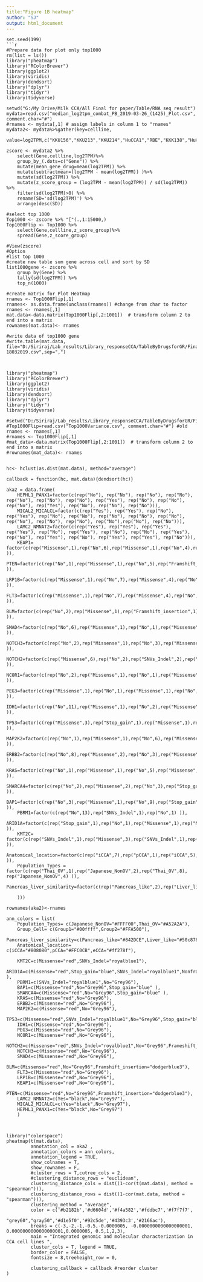 ---
title:"Figure 1B heatmap"
author: "SJ"
output: html_document
---

```
set.seed(199)
```{r Heatmap}
#Prepare data for plot only top1000
rm(list = ls())
library("pheatmap")
library("RColorBrewer")
library(ggplot2)
library(viridis)
library(dendsort)
library("dplyr")
library("tidyr")
library(tidyverse)

setwd("G:/My Drive/Milk CCA/All Final for paper/Table/RNA seq result")
mydata=read.csv("median_log2tpm_combat_PB_2019-03-26_(1425)_Plot.csv", comment.char="#")
#rnames <- mydata[,1] # assign labels in column 1 to "rnames"
mydata2<- mydata%>%gather(key=cellline,
                          value=log2TPM,c("KKU156","KKU213","KKU214","HuCCA1","RBE","KKK138","HuH28","KKU055","KKK068","KKU100","TFK1","YSCCC","HuCCT1","KKK131","SSP25"))

zscore <- mydata2 %>%
    select(Gene,cellline,log2TPM)%>%
    group_by_(.dots=c("Gene")) %>%
    mutate(mean_gene_drug=mean(log2TPM)) %>%
    mutate(subtractmean=(log2TPM - mean(log2TPM)) )%>%
    mutate(sd(log2TPM)) %>%
    mutate(z_score_group = (log2TPM - mean(log2TPM)) / sd(log2TPM)) %>%
    filter(sd(log2TPM)>0) %>%
    rename(SD='sd(log2TPM)') %>% 
    arrange(desc(SD))

#select top 1000
Top1000 <- zscore %>% "["(.,1:15000,)
Top1000Flip <- Top1000 %>% 
    select(Gene,cellline,z_score_group)%>%
    spread(Gene,z_score_group)

#View(zscore)
#Option
#list top 1000
#create new table sum gene across cell and sort by SD 
list1000gene <- zscore %>% 
    group_by(Gene) %>%
    tally(sd(log2TPM)) %>%
    top_n(1000) 

#create matrix for Plot Heatmap
rnames <- Top1000Flip[,1] 
rnames<- as.data.frame(unclass(rnames)) #change from char to factor
rnames <- rnames[,1]
mat.data<-data.matrix(Top1000Flip[,2:1001])  # transform column 2 to end into a matrix
rownames(mat.data)<- rnames

#write data of top1000 gene
#write.table(mat.data, file="D:/Siriraj/Lab_results/Library_responseCCA/TableByDrugsforGR/Finaltable/Top1000Variance 18032019.csv",sep=",")



library("pheatmap")
library("RColorBrewer")
library(ggplot2)
library(viridis)
library(dendsort)
library("dplyr")
library("tidyr")
library(tidyverse)

#setwd("D:/Siriraj/Lab_results/Library_responseCCA/TableByDrugsforGR/Finaltable")
#Top1000Flip=read.csv("Top1000Variance.csv", comment.char="#") #old  rnames <- rnames[,1]
#rnames <- Top1000Flip[,1]
#mat_data<-data.matrix(Top1000Flip[,2:1001])  # transform column 2 to end into a matrix
#rownames(mat_data)<- rnames


hc<- hclust(as.dist(mat.data), method="average")

callback = function(hc, mat.data){dendsort(hc)}

aka2 = data.frame(
    HEPHL1_PANX1=factor(c(rep("No"), rep("No"), rep("No"), rep("No"), rep("No"), rep("No"), rep("No"), rep("Yes"), rep("No"), rep("No"), rep("No"), rep("Yes"), rep("No"), rep("No"), rep("No"))),
    MICAL2_MICALCL=factor(c(rep("Yes"), rep("Yes"), rep("No"), rep("Yes"), rep("No"), rep("No"), rep("No"), rep("No"), rep("No"), rep("No"), rep("No"), rep("No"), rep("No"),rep("No"), rep("No"))),
    LAMC2_NMNAT2=factor(c(rep("Yes"), rep("Yes"), rep("Yes"), rep("Yes"), rep("No"), rep("Yes"), rep("No"), rep("No"), rep("Yes"), rep("No"), rep("Yes"), rep("No"), rep("Yes"), rep("Yes"), rep("No"))),
    KEAP1= factor(c(rep("Missense",1),rep("No",6),rep("Missense",1),rep("No",4),rep("Missense",1),rep("No",2) )),
    PTEN=factor(c(rep("No",1),rep("Missense",1),rep("No",5),rep("Framshift_insertion",1),rep("No",4),rep("Missense",2),rep("No",1) )),
    LRP1B=factor(c(rep("Missense",1),rep("No",7),rep("Missense",4),rep("No",3) )),
    FLT3=factor(c(rep("Missense",1),rep("No",7),rep("Missense",4),rep("No",3) )),
    BLM=factor(c(rep("No",2),rep("Missense",1),rep("Framshift_insertion",1),rep("No",3),rep("Missense",1),rep("No",6),rep("Missense",1) )),
    SMAD4=factor(c(rep("No",6),rep("Missense",1),rep("No",1),rep("Missense",3),rep("No",4) )),
    NOTCH3=factor(c(rep("No",2),rep("Missense",1),rep("No",3),rep("Missense",1),rep("No",6),rep("Missense",1),rep("No",1) )),
    NOTCH2=factor(c(rep("Missense",6),rep("No",2),rep("SNVs_Indel",2),rep("Frameshift_deletion",2),rep("Missense",3) )),
    NCOR1=factor(c(rep("No",2),rep("Missense",1),rep("No",1),rep("Missense",1),rep("No",1),rep("Missense",1),rep("No",8) )), 
    PEG3=factor(c(rep("Missense",1),rep("No",1),rep("Missense",1),rep("No",2),rep("Missense",6),rep("No",3),rep("Missense",1) )),      
    IDH1=factor(c(rep("No",11),rep("Missense",1),rep("No",2),rep("Missense",1) )),
    TP53=factor(c(rep("Missense",3),rep("Stop_gain",1),rep("Missense",1),rep("Stop_gain",1),rep("No",2),rep("Missense",3),rep("No",1),rep("Missense",1),rep("Stop_gain",1),rep("Missense",1) )),
    MAP2K2=factor(c(rep("No",1),rep("Missense",1),rep("No",6),rep("Missense",3),rep("No",4) )),
    ERBB2=factor(c(rep("No",8),rep("Missense",2),rep("No",3),rep("Missense",2) )),
    KRAS=factor(c(rep("No",1),rep("Missense",1),rep("No",5),rep("Missense",5),rep("No",3) )),
    SMARCA4=factor(c(rep("No",2),rep("Missense",2),rep("No",3),rep("Stop_gain",1),rep("No",6),rep("Stop_gain",1) )),
    BAP1=factor(c(rep("No",3),rep("Missense",1),rep("No",9),rep("Stop_gain",1),rep("No",1) )),
    PBRM1=factor(c(rep("No",13),rep("SNVs_Indel",1),rep("No",1) )),
    ARID1A=factor(c(rep("Stop_gain",1),rep("No",1),rep("Missense",1),rep("Nonframeshift_Indel",1),rep("No",2),rep("SNVs_Indel",1),rep("No",2),rep("Missense",1),rep("No",5) )),
    KMT2C= factor(c(rep("SNVs_Indel",1),rep("Missense",3),rep("SNVs_Indel",1),rep("Missense",1),rep("SNVs_Indel",1),rep("Missense",1),rep("SNVs_Indel",4),rep("Missense",2),rep("SNVs_Indel",1) )),
    Anatomical_location=factor(c(rep("iCCA",7),rep("pCCA",1),rep("iCCA",5),rep("eCCA",1),rep("iCCA",1) )),
    Population_Types = factor(c(rep("Thai_OV",1),rep("Japanese_NonOV",2),rep("Thai_OV",8), rep("Japanese_NonOV",4) )),
    Pancreas_liver_similarity=factor(c(rep("Pancreas_like",2),rep("Liver_like",2),rep("Pancreas_like",1),rep("Liver_like",3),rep("Pancreas_like",3),rep("Liver_like",2),rep("Pancreas_like",2)
                                       
    )))

rownames(aka2)<-rnames  

ann_colors = list(
    Population_Types= c(Japanese_NonOV="#FFFF00",Thai_OV="#A52A2A"),
    Group_Cell= c(Group1="#00ffff",Group2="#FFA500"),
    Pancreas_liver_similarity=c(Pancreas_like="#842DCE",Liver_like="#50c878"),
    Anatomical_location= c(iCCA="#808080",pCCA="#FFC0CB",eCCA="#ff278f"),
    
    KMT2C=c(Missense="red",SNVs_Indel="royalblue1"),
    ARID1A=c(Missense="red",Stop_gain="blue",SNVs_Indel="royalblue1",Nonframeshift_Indel="darkcyan",No="Grey96" ),
    PBRM1=c(SNVs_Indel="royalblue1",No="Grey96"),
    BAP1=c(Missense="red",No="Grey96",Stop_gain="blue" ),
    SMARCA4=c(Missense="red",No="Grey96",Stop_gain="blue" ),
    KRAS=c(Missense="red",No="Grey96"),
    ERBB2=c(Missense="red",No="Grey96"),
    MAP2K2=c(Missense="red",No="Grey96"),
    TP53=c(Missense="red",SNVs_Indel="royalblue1",No="Grey96",Stop_gain="blue"),
    IDH1=c(Missense="red",No="Grey96"),
    PEG3=c(Missense="red",No="Grey96"),
    NCOR1=c(Missense="red",No="Grey96"),
    NOTCH2=c(Missense="red",SNVs_Indel="royalblue1",No="Grey96",Frameshift_deletion="paleturquoise"),
    NOTCH3=c(Missense="red",No="Grey96"),
    SMAD4=c(Missense="red",No="Grey96"),
    BLM=c(Missense="red",No="Grey96",Framshift_insertion="dodgerblue3"),
    FLT3=c(Missense="red",No="Grey96"),
    LRP1B=c(Missense="red",No="Grey96"),
    KEAP1=c(Missense="red",No="Grey96"),
    PTEN=c(Missense="red",No="Grey96",Framshift_insertion="dodgerblue3"),
    LAMC2_NMNAT2=c(Yes="black",No="Grey97"),
    MICAL2_MICALCL=c(Yes="black",No="Grey97"),
    HEPHL1_PANX1=c(Yes="black",No="Grey97")   
    )



library("colorspace")
pheatmap(t(mat.data),
         annotation_col = aka2 ,       
         annotation_colors = ann_colors,
         annotation_legend = TRUE,
         show_colnames = T,
         show_rownames = F, 
         #cluster_rows = T,cutree_cols = 2,
         #clustering_distance_rows = "euclidean",
         clustering_distance_cols = dist((1-cor(t(mat.data), method = "spearman"))),
         clustering_distance_rows = dist((1-cor(mat.data, method = "spearman"))),
         clustering_method = "average",
         color = c('#b2182b','#d6604d','#f4a582','#fddbc7','#f7f7f7',
                   "grey60","gray50",'#d1e5f0','#92c5de','#4393c3','#2166ac'),
         breaks = c(-3,-2,-1,-0.5,-0.0000005, -0.0000000000000000001, 0.0000000000000000001,0.0000005, 0.5,1,2,3),
         main = "Integrated genomic and molecular characterization in CCA cell lines ", 
         cluster_cols = T, legend = TRUE, 
         border_color = FALSE,
         fontsize = 8,treeheight_row = 0,
         
         clustering_callback = callback #reorder cluster
)
```


